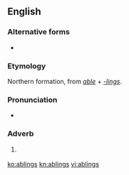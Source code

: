 ==English==

===Alternative forms===
* {{l|en|ablins}}

===Etymology===
Northern formation, from ''[[able]]'' + ''[[-lings]]''.

===Pronunciation===
* {{IPA|/ˈeɪblɪnz/|lang=en}}

===Adverb===
{{en-adv|-}}

# {{label|en|British|dialectal}} {{alternative form of|aiblins|lang=en}}

[[ko:ablings]]
[[kn:ablings]]
[[vi:ablings]]